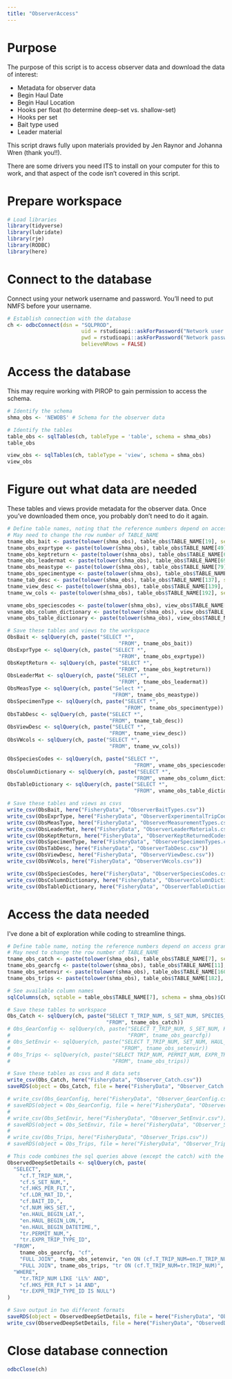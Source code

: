 ```yaml
---
title: "ObserverAccess"
---
```


# Purpose
The purpose of this script is to access observer data and download the data 
of interest:  

* Metadata for observer data
* Begin Haul Date  
* Begin Haul Location
* Hooks per float (to determine deep-set vs. shallow-set)  
* Hooks per set
* Bait type used
* Leader material 

This script draws fully upon materials provided by Jen Raynor and Johanna Wren
(thank you!!).    

There are some drivers you need ITS to install on your computer for this to 
work, and that aspect of the code isn't covered in this script.

# Prepare workspace
```r
# Load libraries
library(tidyverse)
library(lubridate)
library(rje)
library(RODBC)
library(here)
```

# Connect to the database
Connect using your network username and password.  You'll need to put NMFS\ before your username.
```r
# Establish connection with the database
ch <- odbcConnect(dsn = "SQLPROD",
                        uid = rstudioapi::askForPassword("Network user name"),
                        pwd = rstudioapi::askForPassword("Network password"),
                        believeNRows = FALSE)
```

# Access the database
This may require working with PIROP to gain permission to access the schema.  
```r
# Identify the schema
shma_obs <- 'NEWOBS' # Schema for the observer data

# Identify the tables
table_obs <- sqlTables(ch, tableType = 'table', schema = shma_obs)
table_obs

view_obs <- sqlTables(ch, tableType = 'view', schema = shma_obs)
view_obs
```

# Figure out what data are needed
These tables and views provide metadata for the observer data.  Once you've 
downloaded them once, you probably don't need to do it again.  
```r
# Define table names, noting that the reference numbers depend on access granted
# May need to change the row number of TABLE_NAME
tname_obs_bait <- paste(tolower(shma_obs), table_obs$TABLE_NAME[19], sep = '.') # LOP_BAIT 
tname_obs_exprtype <- paste(tolower(shma_obs), table_obs$TABLE_NAME[49], sep = '.') # LOP_EXPR_TRIP_TYPE
tname_obs_keptreturn <- paste(tolower(shma_obs), table_obs$TABLE_NAME[67], sep = '.') # LOP_KEPT_RETURN
tname_obs_leadermat <- paste(tolower(shma_obs), table_obs$TABLE_NAME[69], sep = '.') # LOP_LDR_MAT
tname_obs_meastype <- paste(tolower(shma_obs), table_obs$TABLE_NAME[79], sep = '.') # LOP_MEAS_TYPE
tname_obs_specimentype <- paste(tolower(shma_obs), table_obs$TABLE_NAME[93], sep = '.') # LOP_SPECIMEN_TYPE
tname_tab_desc <- paste(tolower(shma_obs), table_obs$TABLE_NAME[137], sep = '.') # LOPADM_TABS
tname_view_desc <- paste(tolower(shma_obs), table_obs$TABLE_NAME[139], sep = '.') # LOPADM_VIEWS_DESC    
tname_vw_cols <- paste(tolower(shma_obs), table_obs$TABLE_NAME[192], sep = '.') # VW_COLS

vname_obs_speciescodes <- paste(tolower(shma_obs), view_obs$TABLE_NAME[194], sep = ".") # OLD_AND_NEW_SPEC_CODES_V
vname_obs_column_dictionary <- paste(tolower(shma_obs), view_obs$TABLE_NAME[215], sep = ".") # vwColumnDictionary
vname_obs_table_dictionary <- paste(tolower(shma_obs), view_obs$TABLE_NAME[216], sep = ".") # vwTableDictionary

# Save these tables and views to the workspace
ObsBait <- sqlQuery(ch, paste("SELECT *",
                                    "FROM", tname_obs_bait))
ObsExprType <- sqlQuery(ch, paste("SELECT *",
                                    "FROM", tname_obs_exprtype))
ObsKeptReturn <- sqlQuery(ch, paste("SELECT *",
                                    "FROM", tname_obs_keptreturn))
ObsLeaderMat <- sqlQuery(ch, paste("SELECT *",
                                    "FROM", tname_obs_leadermat))
ObsMeasType <- sqlQuery(ch, paste("Select *",
                                  "FROM", tname_obs_meastype))
ObsSpecimenType <- sqlQuery(ch, paste("SELECT *",
                                      "FROM", tname_obs_specimentype))
ObsTabDesc <- sqlQuery(ch, paste("SELECT *",
                                 "FROM", tname_tab_desc))
ObsViewDesc <- sqlQuery(ch, paste("SELECT *",
                                 "FROM", tname_view_desc))
ObsVWcols <- sqlQuery(ch, paste("SELECT *",
                                 "FROM", tname_vw_cols))

ObsSpeciesCodes <- sqlQuery(ch, paste("SELECT *",
                                         "FROM", vname_obs_speciescodes))
ObsColumnDictionary <- sqlQuery(ch, paste("SELECT *",
                                         "FROM", vname_obs_column_dictionary))
ObsTableDictionary <- sqlQuery(ch, paste("SELECT *",
                                         "FROM", vname_obs_table_dictionary))

# Save these tables and views as csvs
write_csv(ObsBait, here("FisheryData", "ObserverBaitTypes.csv"))
write_csv(ObsExprType, here("FisheryData", "ObserverExperimentalTripCodes.csv"))
write_csv(ObsMeasType, here("FisheryData", "ObserverMeasurementTypes.csv"))
write_csv(ObsLeaderMat, here("FisheryData", "ObserverLeaderMaterials.csv"))
write_csv(ObsKeptReturn, here("FisheryData", "ObserverKeptReturnedCodes.csv"))
write_csv(ObsSpecimenType, here("FisheryData", "ObserverSpecimenTypes.csv"))
write_csv(ObsTabDesc, here("FisheryData", "ObserverTabDesc.csv"))
write_csv(ObsViewDesc, here("FisheryData", "ObserverViewDesc.csv"))
write_csv(ObsVWcols, here("FisheryData", "ObserverVWcols.csv"))

write_csv(ObsSpeciesCodes, here("FisheryData", "ObserverSpeciesCodes.csv"))
write_csv(ObsColumnDictionary, here("FisheryData", "ObserverColumnDictionary.csv"))
write_csv(ObsTableDictionary, here("FisheryData", "ObserverTableDictionary.csv"))
```

# Access the data needed
I've done a bit of exploration while coding to streamline things.  
```r
# Define table name, noting the reference numbers depend on access granted
# May need to change the row number of TABLE_NAME
tname_obs_catch <- paste(tolower(shma_obs), table_obs$TABLE_NAME[7], sep = '.') # CATCH
tname_obs_gearcfg <- paste(tolower(shma_obs), table_obs$TABLE_NAME[11], sep = '.') # GEAR_CFG; Contains leader material
tname_obs_setenvir <- paste(tolower(shma_obs), table_obs$TABLE_NAME[160], sep = '.') # SET_ENVIRON
tname_obs_trips <- paste(tolower(shma_obs), table_obs$TABLE_NAME[182], sep = '.') # TRIPS

# See available column names
sqlColumns(ch, sqtable = table_obs$TABLE_NAME[7], schema = shma_obs)$COLUMN_NAME # May need to change the row number of TABLE_NAME

# Save these tables to workspace
Obs_Catch <- sqlQuery(ch, paste("SELECT T_TRIP_NUM, S_SET_NUM, SPECIES_CODE, MEAS1, MEAS2, MEAS3, MEAS4, KEPT_RETURN_ID, HK_NUM, FLT_NUM, MEAS1_TYPE_ID, MEAS2_TYPE_ID, MEAS3_TYPE_ID, MEAS4_TYPE_ID",
                                "FROM", tname_obs_catch))
# Obs_GearConfig <- sqlQuery(ch, paste("SELECT T_TRIP_NUM, S_SET_NUM, HKS_PER_FLT, LDR_MAT_ID, BAIT_ID, NUM_HKS_SET",
#                                      "FROM", tname_obs_gearcfg))
# Obs_SetEnvir <- sqlQuery(ch, paste("SELECT T_TRIP_NUM, SET_NUM, HAUL_BEGIN_LAT, HAUL_BEGIN_LON, HAUL_BEGIN_DATETIME",
#                                    "FROM", tname_obs_setenvir))
# Obs_Trips <- sqlQuery(ch, paste("SELECT TRIP_NUM, PERMIT_NUM, EXPR_TRIP_TYPE_ID",
#                                 "FROM", tname_obs_trips))

# Save these tables as csvs and R data sets
write_csv(Obs_Catch, here("FisheryData", "Observer_Catch.csv"))
saveRDS(object = Obs_Catch, file = here("FisheryData", "Observer_Catch.rds"))

# write_csv(Obs_GearConfig, here("FisheryData", "Observer_GearConfig.csv"))
# saveRDS(object = Obs_GearConfig, file = here("FisheryData", "Observer_GearConfig.rds"))
# 
# write_csv(Obs_SetEnvir, here("FisheryData", "Observer_SetEnvir.csv"))
# saveRDS(object = Obs_SetEnvir, file = here("FisheryData", "Observer_SetEnvir.rds"))
# 
# write_csv(Obs_Trips, here("FisheryData", "Observer_Trips.csv"))
# saveRDS(object = Obs_Trips, file = here("FisheryData", "Observer_Trips.rds"))
```

```r
# This code combines the sql queries above (except the catch) with the joining and filtering from the ObserverCombine.Rmd script
ObservedDeepSetDetails <- sqlQuery(ch, paste(
  "SELECT",
    "cf.T_TRIP_NUM,", 
    "cf.S_SET_NUM,", 
    "cf.HKS_PER_FLT,", 
    "cf.LDR_MAT_ID,", 
    "cf.BAIT_ID,", 
    "cf.NUM_HKS_SET,",
    "en.HAUL_BEGIN_LAT,", 
    "en.HAUL_BEGIN_LON,", 
    "en.HAUL_BEGIN_DATETIME,",
    "tr.PERMIT_NUM,", 
    "tr.EXPR_TRIP_TYPE_ID",
  "FROM",
    tname_obs_gearcfg, "cf",
    "FULL JOIN", tname_obs_setenvir, "en ON (cf.T_TRIP_NUM=en.T_TRIP_NUM AND cf.S_SET_NUM=en.SET_NUM)",
    "FULL JOIN", tname_obs_trips, "tr ON (cf.T_TRIP_NUM=tr.TRIP_NUM)",
  "WHERE",
    "tr.TRIP_NUM LIKE 'LL%' AND", 
    "cf.HKS_PER_FLT > 14 AND",
    "tr.EXPR_TRIP_TYPE_ID IS NULL")
)

# Save output in two different formats
saveRDS(object = ObservedDeepSetDetails, file = here("FisheryData", "ObservedDeepSetDetails.rds"))
write_csv(ObservedDeepSetDetails, file = here("FisheryData", "ObservedDeepSetDetails.csv"))

```


# Close database connection
```r
odbcClose(ch)
```